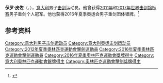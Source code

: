 {{NoteTA|G1=Sports}}
'''保罗·皮佐'''（{{lang-it|Paolo Pizzo}}，{{bd|1983年|4月4日|}}），[[意大利|意大利]]男子[[击剑|击剑]]运动员。他曾获得[[2011年世界击剑锦标赛|2011年]]和[[2017年世界击剑锦标赛|2017年世界击剑锦标赛]]男子重剑个人冠军。他也获得2016年夏季奥运会男子重剑团体银牌。<ref>{{Cite web|title=Paolo PIZZO|url=https://www.olympic.org/paolo-pizzo|accessdate=2021-03-12|date=2021-03-12|work=International Olympic Committee|language=en|archive-date=2016-10-05|archive-url=https://web.archive.org/web/20161005163834/https://www.olympic.org/paolo-pizzo}}</ref>

== 参考资料 ==
{{reflist}}

{{世界击剑锦标赛男子重剑个人冠军}}

{{Authority control}}
{{DEFAULTSORT:Pizzo, Paolo}}
[[Category:意大利男子击剑运动员|Category:意大利男子击剑运动员]]
[[Category:意大利奥运击剑运动员|Category:意大利奥运击剑运动员]]
[[Category:2012年夏季奧林匹克運動會擊劍運動員|Category:2012年夏季奧林匹克運動會擊劍運動員]]
[[Category:2016年夏季奧林匹克運動會擊劍運動員|Category:2016年夏季奧林匹克運動會擊劍運動員]]
[[Category:2016年夏季奧林匹克運動會獎牌得主|Category:2016年夏季奧林匹克運動會獎牌得主]]
[[Category:意大利奧林匹克運動會銀牌得主|Category:意大利奧林匹克運動會銀牌得主]]
[[Category:奧林匹克運動會擊劍獎牌得主|Category:奧林匹克運動會擊劍獎牌得主]]